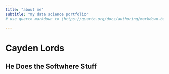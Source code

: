 ```yaml
---
title: "about me"
subtitle: "my data science portfolio"
# use quarto markdown to (https://quarto.org/docs/authoring/markdown-basics.html#links-images)

---
```


# Cayden Lords
## He Does the Softwhere Stuff


